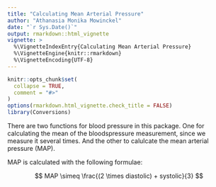 ```yaml
---
title: "Calculating Mean Arterial Pressure"
author: "Athanasia Monika Mowinckel"
date: "`r Sys.Date()`"
output: rmarkdown::html_vignette
vignette: >
  %\VignetteIndexEntry{Calculating Mean Arterial Pressure}
  %\VignetteEngine{knitr::rmarkdown}
  %\VignetteEncoding{UTF-8}
---
```


```r
knitr::opts_chunk$set(
  collapse = TRUE,
  comment = "#>"
)
options(rmarkdown.html_vignette.check_title = FALSE)
library(Conversions)
```

There are two functions for blood pressure in this package.
One for calculating the mean of the bloodspressure measurement, since we measure it several times.
And the other to calulcate the mean arterial pressure (MAP).

MAP is calculated with the following formulae:

$$ MAP \simeq \frac{(2 \times diastolic) + systolic}{3} $$


